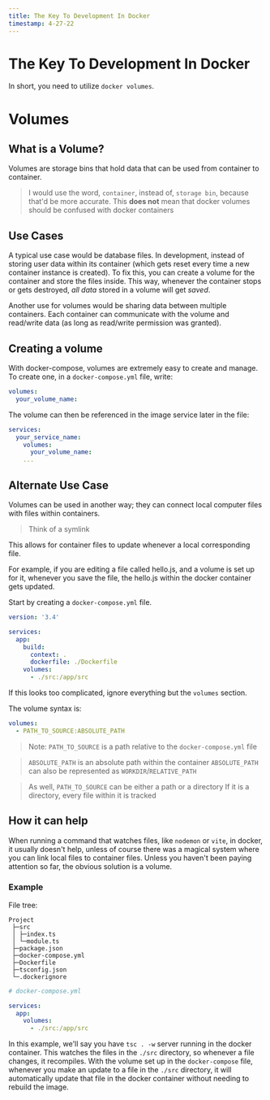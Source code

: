 ```yaml
---
title: The Key To Development In Docker
timestamp: 4-27-22
---
```


# The Key To Development In Docker

In short, you need to utilize `docker volumes`.

# Volumes

## What is a Volume?

Volumes are storage bins that hold data that can be used from container to container.

> I would use the word, `container`, instead of, `storage bin`, because that'd be more accurate. This **does not** mean that docker volumes should be confused with docker containers

## Use Cases

A typical use case would be database files. In development, instead of storing user data within its container (which gets reset every time a new container instance is created). To fix this, you can create a volume for the container and store the files inside. This way, whenever the container stops or gets destroyed, _all data_ stored in a volume will get _saved_.

Another use for volumes would be sharing data between multiple containers. Each container can communicate with the volume and read/write data (as long as read/write permission was granted).

## Creating a volume

With docker-compose, volumes are extremely easy to create and manage. To create one, in a `docker-compose.yml` file, write:

```YAML
volumes:
  your_volume_name:
```

The volume can then be referenced in the image service later in the file:

```YAML
services:
  your_service_name:
    volumes:
      your_volume_name:
    ...
```

## Alternate Use Case

Volumes can be used in another way; they can connect local computer files with files within containers.

> Think of a symlink

This allows for container files to update whenever a local corresponding file.

For example, if you are editing a file called hello.js, and a volume is set up for it, whenever you save the file, the hello.js within the docker container gets updated.

Start by creating a `docker-compose.yml` file.

```YAML
version: '3.4'

services:
  app:
    build:
      context: .
      dockerfile: ./Dockerfile
    volumes:
      - ./src:/app/src
```

If this looks too complicated, ignore everything but the `volumes` section.

The volume syntax is:

```YAML
volumes:
  - PATH_TO_SOURCE:ABSOLUTE_PATH
```

> Note: `PATH_TO_SOURCE` is a path relative to the `docker-compose.yml` file

> `ABSOLUTE_PATH` is an absolute path within the container `ABSOLUTE_PATH` can also be represented as `WORKDIR`/`RELATIVE_PATH`

> As well, `PATH_TO_SOURCE` can be either a path or a directory If it is a directory, every file within it is tracked

## How it can help

When running a command that watches files, like `nodemon` or `vite`, in docker, it usually doesn't help, unless of course there was a magical system where you can link local files to container files. Unless you haven't been paying attention so far, the obvious solution is a volume.

### Example

File tree:

```
Project
 ├─src
 │ ├─index.ts
 │ └─module.ts
 ├─package.json
 ├─docker-compose.yml
 ├─Dockerfile
 ├─tsconfig.json
 └─.dockerignore
```

```YAML
# docker-compose.yml

services:
  app:
    volumes:
      - ./src:/app/src
```

In this example, we'll say you have `tsc . -w` server running in the docker container. This watches the files in the `./src` directory, so whenever a file changes, it recompiles. With the volume set up in the `docker-compose` file, whenever you make an update to a file in the `./src` directory, it will automatically update that file in the docker container without needing to rebuild the image.

